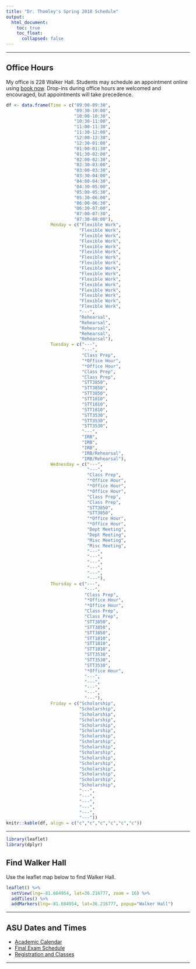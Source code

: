 ```yaml
---
title: "Dr. Thomley's Spring 2018 Schedule"
output: 
  html_document:
    toc: true
    toc_float:
      collapsed: false
---
```


* * *

## Office Hours <i class="fa fa-clock-o"></i>

My office is 228 Walker Hall. Students may schedule an appointment online using [book now](https://thomleyje.youcanbook.me/). Drop-ins during office hours are welcomed and encouraged, but appointments will take precedence.

```r
df <- data.frame(Time = c("09:00-09:30",
                          "09:30-10:00",
                          "10:00-10:30", 
                          "10:30-11:00", 
                          "11:00-11:30", 
                          "11:30-12:00", 
                          "12:00-12:30", 
                          "12:30-01:00", 
                          "01:00-01:30",
                          "01:30-02:00",
                          "02:00-02:30",
                          "02:30-03:00",
                          "03:00-03:30",
                          "03:30-04:00",
                          "04:00-04:30",
                          "04:30-05:00",
                          "05:00-05:30",
                          "05:30-06:00",
                          "06:00-06:30",
                          "06:30-07:00",
                          "07:00-07:30",
                          "07:30-08:00"), 
                 Monday = c("Flexible Work",
                            "Flexible Work",
                            "Flexible Work", 
                            "Flexible Work", 
                            "Flexible Work", 
                            "Flexible Work", 
                            "Flexible Work", 
                            "Flexible Work", 
                            "Flexible Work",
                            "Flexible Work",
                            "Flexible Work",
                            "Flexible Work",
                            "Flexible Work",
                            "Flexible Work",
                            "Flexible Work",
                            "Flexible Work",
                            "---",
                            "Rehearsal",
                            "Rehearsal",
                            "Rehearsal",
                            "Rehearsal",
                            "Rehearsal"), 
                 Tuesday = c("---",
                             "---",
                             "Class Prep", 
                             "*Office Hour", 
                             "*Office Hour", 
                             "Class Prep", 
                             "Class Prep", 
                             "STT3850", 
                             "STT3850",
                             "STT3850",
                             "STT1810",
                             "STT1810",
                             "STT1810",
                             "STT3530",
                             "STT3530",
                             "STT3530",
                             "---",
                             "IRB",
                             "IRB",
                             "IRB",
                             "IRB/Rehearsal",
                             "IRB/Rehearsal"), 
                 Wednesday = c("---",
                               "---",
                               "Class Prep", 
                               "*Office Hour",
                               "*Office Hour", 
                               "*Office Hour", 
                               "Class Prep", 
                               "Class Prep", 
                               "STT3850",
                               "STT3850",
                               "*Office Hour",
                               "*Office Hour",
                               "Dept Meeting",
                               "Dept Meeting",
                               "Misc Meeting",
                               "Misc Meeting",
                               "---",
                               "---",
                               "---",
                               "---",
                               "---",
                               "---"), 
                 Thursday = c("---",
                              "---",
                              "Class Prep", 
                              "*Office Hour", 
                              "*Office Hour", 
                              "Class Prep", 
                              "Class Prep", 
                              "STT3850", 
                              "STT3850",
                              "STT3850",
                              "STT1810",
                              "STT1810",
                              "STT1810",
                              "STT3530",
                              "STT3530",
                              "STT3530",
                              "*Office Hour",
                              "---",
                              "---",
                              "---",
                              "---",
                              "---"),
                 Friday = c("Scholarship",
                            "Scholarship",
                            "Scholarship", 
                            "Scholarship", 
                            "Scholarship", 
                            "Scholarship", 
                            "Scholarship", 
                            "Scholarship", 
                            "Scholarship",
                            "Scholarship",
                            "Scholarship", 
                            "Scholarship", 
                            "Scholarship", 
                            "Scholarship", 
                            "Scholarship", 
                            "Scholarship",
                            "---",
                            "---",
                            "---",
                            "---",
                            "---",
                            "---"))
knitr::kable(df, align = c("c","c","c","c","c","c"))
```

* * *

```r
library(leaflet)
library(dplyr)
```

## Find Walker Hall <i class="fa fa-map-marker"></i>

Use the leaflet map below to find Walker Hall.
 

```r
leaflet() %>%
  setView(lng=-81.684954, lat=36.216777, zoom = 16) %>% 
  addTiles() %>%
  addMarkers(lng=-81.684954, lat=36.216777, popup="Walker Hall") 
```

* * *

## ASU Dates and Times <i class="fa fa-calendar-check-o"></i>

<ul class="fa-ul">
  <li><i class="fa-li fa fa-calendar"></i>[Academic Calendar](https://registrar.appstate.edu/calendars-schedules/academic-calendar)</li>
  <li><i class="fa-li fa fa-list"></i>[Final Exam Schedule](https://registrar.appstate.edu/calendars-schedules/exam-schedule-0)</li>
  <li><i class="fa-li fa fa-graduation-cap"></i>[Registration and Classes](https://registrar.appstate.edu/students/registration-classes)</li>
</ul>

* * *